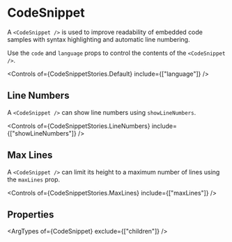 
<Meta of={CodeSnippetStories} />

# CodeSnippet

A `<CodeSnippet />` is used to improve readability of embedded code samples with syntax highlighting and automatic line numbering.

Use the `code` and `language` props to control the contents of the `<CodeSnippet />`.

<Canvas of={CodeSnippetStories.Default} />

<Controls of={CodeSnippetStories.Default} include={["language"]} />

## Line Numbers

A `<CodeSnippet />` can show line numbers using `showLineNumbers`.

<Canvas of={CodeSnippetStories.LineNumbers} />

<Controls of={CodeSnippetStories.LineNumbers} include={["showLineNumbers"]} />

## Max Lines

A `<CodeSnippet />` can limit its height to a maximum number of lines using the `maxLines` prop.

<Canvas of={CodeSnippetStories.MaxLines} />

<Controls of={CodeSnippetStories.MaxLines} include={["maxLines"]} />

## Properties

<ArgTypes of={CodeSnippet} exclude={["children"]} />

